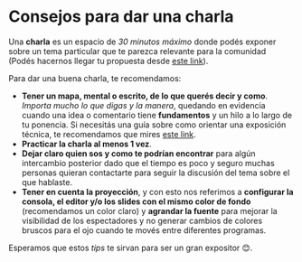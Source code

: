 
# Consejos para dar una charla

Una **charla** es un espacio de _30 minutos máximo_ donde podés exponer sobre un tema particular que te parezca relevante para la comunidad (Podés hacernos llegar tu propuesta desde [este link](https://github.com/meetupjs-ar/charlas/issues/new)).

Para dar una buena charla, te recomendamos:

- **Tener un mapa, mental o escrito, de lo que querés decir y como**. _Importa mucho lo que digas y la manera_, quedando en evidencia cuando una idea o comentario tiene **fundamentos** y un hilo a lo largo de tu ponencia. Si necesitás una guía sobre como orientar una exposición técnica, te recomendamos que mires [este link](https://github.com/meetupjs-ar/guias).
- **Practicar la charla al menos 1 vez**.
- **Dejar claro quien sos y como te podrían encontrar** para algún intercambio posterior dado que el tiempo es poco y seguro muchas personas quieran contactarte para seguir la discusión del tema sobre el que hablaste.
- **Tener en cuenta la proyección**, y con esto nos referimos a **configurar la consola, el editor y/o los slides con el mismo color de fondo** (recomendamos un color claro) y **agrandar la fuente** para mejorar la visibilidad de los espectadores y no generar cambios de colores bruscos para el ojo cuando te movés entre diferentes programas.

Esperamos que estos _tips_ te sirvan para ser un gran expositor 😊.
